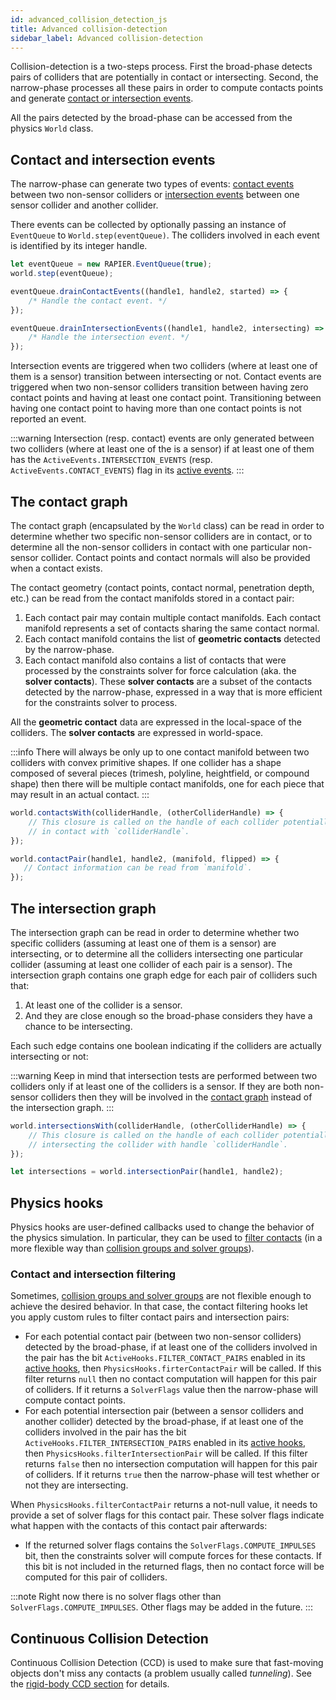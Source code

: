 ```yaml
---
id: advanced_collision_detection_js
title: Advanced collision-detection
sidebar_label: Advanced collision-detection
---
```



Collision-detection is a two-steps process. First the broad-phase detects pairs of colliders
that are potentially in contact or intersecting. Second, the narrow-phase processes all these pairs in order
to compute contacts points and generate [contact or intersection events](#contact-and-intersection-events).

All the pairs detected by the broad-phase can be accessed from the physics `World` class.

## Contact and intersection events
The narrow-phase can generate two types of events: [contact events](#contact-events) between two non-sensor colliders
or [intersection events](#intersection-events) between one sensor collider and another collider.

There events can be collected by optionally passing an instance of `EventQueue` to `World.step(eventQueue)`.
The colliders involved in each event is identified by its integer handle.

```js
let eventQueue = new RAPIER.EventQueue(true);
world.step(eventQueue);

eventQueue.drainContactEvents((handle1, handle2, started) => {
    /* Handle the contact event. */
});

eventQueue.drainIntersectionEvents((handle1, handle2, intersecting) => {
    /* Handle the intersection event. */
});
```

Intersection events are triggered when two colliders (where at least one of them is a sensor) transition between
intersecting or not. Contact events are triggered when two non-sensor colliders transition between having zero contact
points and having at least one contact point. Transitioning between having one contact point to having more than one
contact points is not reported an event.

:::warning
Intersection (resp. contact) events are only generated between two colliders (where at least one of the is a sensor) if at
least one of them has the `ActiveEvents.INTERSECTION_EVENTS` (resp. `ActiveEvents.CONTACT_EVENTS`) flag in its
[active events](colliders#active-events).
:::

## The contact graph
The contact graph (encapsulated by the `World` class) can be read in order to determine whether two specific
non-sensor colliders are in contact, or to determine all the non-sensor colliders in contact with one particular
non-sensor collider. Contact points and contact normals will also be provided when a contact exists.

The contact geometry (contact points, contact normal, penetration depth, etc.) can be read from the contact
manifolds stored in a contact pair:
1. Each contact pair may contain multiple contact manifolds. Each contact manifold represents a set of contacts
   sharing the same contact normal.
2. Each contact manifold contains the list of **geometric contacts** detected by the narrow-phase.
3. Each contact manifold also contains a list of contacts that were processed by the constraints solver for force
   calculation (aka. the **solver contacts**). These **solver contacts** are a subset of the contacts detected by the narrow-phase,
   expressed in a way that is more efficient for the constraints solver to process. 
   
All the **geometric contact** data are expressed in the local-space of the colliders. The **solver contacts** are
expressed in world-space.

:::info
There will always be only up to one contact manifold between two colliders with convex primitive shapes. If one
collider has a shape composed of several pieces (trimesh, polyline, heightfield, or compound shape) then there
will be multiple contact manifolds, one for each piece that may result in an actual contact.
:::

```js
world.contactsWith(colliderHandle, (otherColliderHandle) => {
    // This closure is called on the handle of each collider potentially
    // in contact with `colliderHandle`.
});

world.contactPair(handle1, handle2, (manifold, flipped) => {
   // Contact information can be read from `manifold`. 
});
```

## The intersection graph
The intersection graph can be read in order to determine whether two specific colliders (assuming at least one of them is
a sensor) are intersecting, or to determine all the colliders intersecting one particular collider (assuming at least one
collider of each pair is a sensor). The intersection graph contains one graph edge for each pair of colliders such that:
1. At least one of the collider is a sensor.
2. And they are close enough so the broad-phase considers they have a chance to be intersecting.

Each such edge contains one boolean indicating if the colliders are actually intersecting or not:

:::warning
Keep in mind that intersection tests are performed between two colliders only if at least one of the colliders
is a sensor. If they are both non-sensor colliders then they will be involved in the [contact graph](#the-contact-graph)
instead of the intersection graph.
:::

```js
world.intersectionsWith(colliderHandle, (otherColliderHandle) => {
    // This closure is called on the handle of each collider potentially
    // intersecting the collider with handle `colliderHandle`.
});

let intersections = world.intersectionPair(handle1, handle2);
```

## Physics hooks
Physics hooks are user-defined callbacks used to change the behavior of the physics simulation. In particular,
they can be used to [filter contacts](#contact-and-intersection-filtering) (in a more flexible way than
[collision groups and solver groups](colliders#collision-groups-and-solver-groups)).

### Contact and intersection filtering
Sometimes, [collision groups and solver groups](colliders#collision-groups-and-solver-groups) are not flexible enough
to achieve the desired behavior. In that case, the contact filtering hooks let you apply custom rules to filter contact
pairs and intersection pairs:
- For each potential contact pair (between two non-sensor colliders) detected by the broad-phase, if at least one
  of the colliders involved in the pair has the bit `ActiveHooks.FILTER_CONTACT_PAIRS` enabled in its
  [active hooks](colliders#active-hooks), then `PhysicsHooks.firterContactPair` will be called. If this filter
  returns `null` then no contact computation will happen for this pair of colliders. If it returns a `SolverFlags` value then the
  narrow-phase will compute contact points.
- For each potential intersection pair (between a sensor colliders and another collider) detected by the broad-phase, if
  at least one of the colliders involved in the pair has the bit `ActiveHooks.FILTER_INTERSECTION_PAIRS` enabled
  in its [active hooks](colliders#active-hooks), then `PhysicsHooks.filterIntersectionPair` will be called. If this
  filter returns `false` then no intersection computation will happen for this pair of colliders. If it returns `true`
  then the narrow-phase will test whether or not they are intersecting.

When `PhysicsHooks.filterContactPair` returns a not-null value, it
needs to provide a set of solver flags for this contact pair. These solver flags indicate what happen with the contacts of this contact pair afterwards:
- If the returned solver flags contains the `SolverFlags.COMPUTE_IMPULSES` bit, then the constraints solver will
  compute forces for these contacts. If this bit is not included in the returned flags, then no contact force will
  be computed for this pair of colliders.

:::note
Right now there is no solver flags other than `SolverFlags.COMPUTE_IMPULSES`.
Other flags may be added in the future.
:::

## Continuous Collision Detection
Continuous Collision Detection (CCD) is used to make sure that fast-moving objects don't miss any contacts (a problem
usually called _tunneling_). See the [rigid-body CCD section](rigid_bodies#continuous-collision-detection) for details.